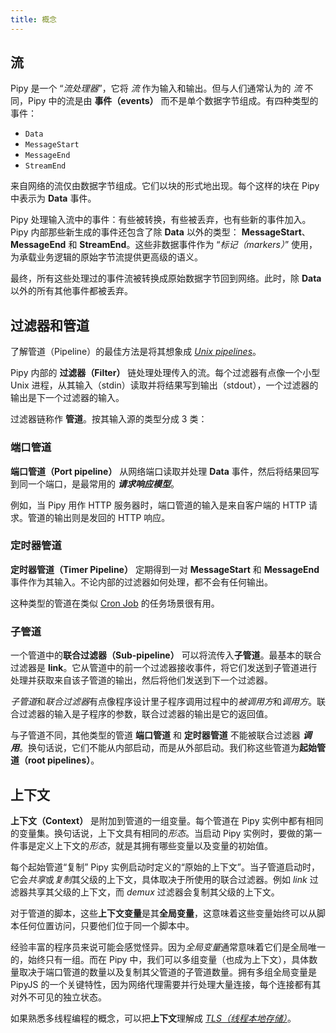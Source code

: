 ```yaml
---
title: 概念
---
```


## 流

Pipy 是一个 “_流处理器_”，它将 *流* 作为输入和输出。但与人们通常认为的 _流_ 不同，Pipy 中的流是由 **事件（events）** 而不是单个数据字节组成。有四种类型的事件：

* `Data`
* `MessageStart`
* `MessageEnd`
* `StreamEnd`

来自网络的流仅由数据字节组成。它们以块的形式地出现。每个这样的块在 Pipy 中表示为 **Data** 事件。

Pipy 处理输入流中的事件：有些被转换，有些被丢弃，也有些新的事件加入。Pipy 内部那些新生成的事件还包含了除 **Data** 以外的类型： **MessageStart**、**MessageEnd** 和 **StreamEnd**。这些非数据事件作为 “_标记（markers）_” 使用，为承载业务逻辑的原始字节流提供更高级的语义。

最终，所有这些处理过的事件流被转换成原始数据字节回到网络。此时，除 **Data** 以外的所有其他事件都被丢弃。

## 过滤器和管道

了解管道（Pipeline）的最佳方法是将其想象成 [_Unix pipelines_](https://en.wikipedia.org/wiki/Pipeline_(Unix))。

Pipy 内部的 **过滤器（Filter）** 链处理处理传入的流。每个过滤器有点像一个小型 Unix 进程，从其输入（stdin）读取并将结果写到输出（stdout），一个过滤器的输出是下一个过滤器的输入。

过滤器链称作 **管道**。按其输入源的类型分成 3 类：

### 端口管道

**端口管道（Port pipeline）** 从网络端口读取并处理 **Data** 事件，然后将结果回写到同一个端口，是最常用的 **_请求响应模型_**。

例如，当 Pipy 用作 HTTP 服务器时，端口管道的输入是来自客户端的 HTTP 请求。管道的输出则是发回的 HTTP 响应。

### 定时器管道

**定时器管道（Timer Pipeline）** 定期得到一对 **MessageStart** 和 **MessageEnd** 事件作为其输入。不论内部的过滤器如何处理，都不会有任何输出。

这种类型的管道在类似 [Cron Job](https://en.wikipedia.org/wiki/Cron) 的任务场景很有用。

### 子管道

一个管道中的**联合过滤器（Sub-pipeline）** 可以将流传入**子管道**。最基本的联合过滤器是 **link**。它从管道中的前一个过滤器接收事件，将它们发送到子管道进行处理并获取来自该子管道的输出，然后将他们发送到下一个过滤器。

*子管道*和*联合过滤器*有点像程序设计里子程序调用过程中的*被调用方*和*调用方*。联合过滤器的输入是子程序的参数，联合过滤器的输出是它的返回值。

与子管道不同，其他类型的管道 **端口管道** 和 **定时器管道** 不能被联合过滤器 **_调用_**。换句话说，它们不能从内部启动，而是从外部启动。我们称这些管道为**起始管道（root pipelines）**。

## 上下文

**上下文（Context）** 是附加到管道的一组变量。每个管道在 Pipy 实例中都有相同的变量集。换句话说，上下文具有相同的*形态*。当启动 Pipy 实例时，要做的第一件事是定义上下文的*形态*，就是其拥有哪些变量以及变量的初始值。

每个起始管道“复制” Pipy 实例启动时定义的“原始的上下文”。当子管道启动时，它会*共享*或*复制*其父级的上下文，具体取决于所使用的联合过滤器。例如 *link* 过滤器共享其父级的上下文，而 *demux* 过滤器会复制其父级的上下文。

对于管道的脚本，这些**上下文变量**是其**全局变量**，这意味着这些变量始终可以从脚本任何位置访问，只要他们位于同一个脚本中。

经验丰富的程序员来说可能会感觉怪异。因为*全局变量*通常意味着它们是全局唯一的，始终只有一组。而在 Pipy 中，我们可以多组变量（也成为上下文），具体数量取决于端口管道的数量以及复制其父管道的子管道数量。拥有多组全局变量是 PipyJS 的一个关键特性，因为网络代理需要并行处理大量连接，每个连接都有其对外不可见的独立状态。

如果熟悉多线程编程的概念，可以把**上下文**理解成 [*TLS（线程本地存储）*](https://en.wikipedia.org/wiki/Thread-local_storage)。